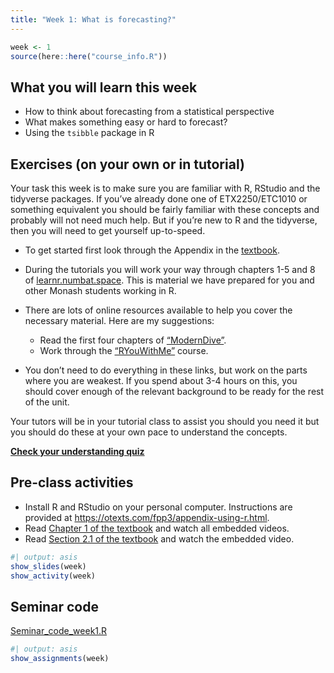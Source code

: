 ```yaml
---
title: "Week 1: What is forecasting?"
---
```


```r
week <- 1
source(here::here("course_info.R"))
```

## What you will learn this week

* How to think about forecasting from a statistical perspective
* What makes something easy or hard to forecast?
* Using the `tsibble` package in R

## Exercises (on your own or in tutorial)

Your task this week is to make sure you are familiar with R, RStudio and the tidyverse packages. If you've already done one of ETX2250/ETC1010 or something equivalent you should be fairly familiar with these concepts and probably will not need much help. But if you're new to R and the tidyverse, then you will need to get yourself up-to-speed. 

- To get started first look through the Appendix in the [textbook](https://otexts.com/fpp3/appendix-using-r.html).

- During the tutorials you will work your way through chapters 1-5 and 8 of [learnr.numbat.space](https://learnr.numbat.space/). This is material we have prepared for you and other Monash students working in R. 

- There are lots of online resources available to help you cover the necessary material. Here are my suggestions:

  - Read the first four chapters of ["ModernDive"](https://moderndive.netlify.app/).  
  - Work through the ["RYouWithMe"](https://rladiessydney.org/courses/ryouwithme/) course.
  
- You don't need to do everything in these links, but work on the parts where you are weakest. If you spend about 3-4 hours on this, you should cover enough of the relevant background to be ready for the rest of the unit.

Your tutors will be in your tutorial class to assist you should you need it but you should do these at your own pace to understand the concepts.

[**Check your understanding quiz**](https://learning.monash.edu/mod/quiz/view.php?id=2327331)

## Pre-class activities

* Install R and RStudio on your personal computer. Instructions are provided at [https://otexts.com/fpp3/appendix-using-r.html](https://otexts.com/fpp3/appendix-using-r.html).
* Read [Chapter 1 of the textbook](http://OTexts.com/fpp3/intro.html) and watch all embedded videos.
* Read [Section 2.1 of the textbook](https://otexts.com/fpp3/tsibbles.html#tsibbles) and watch the embedded video.


```r
#| output: asis
show_slides(week)
show_activity(week)
```


## Seminar code

::: {.callout appearance="minimal"}
<i class="bi bi-download"></i> [Seminar_code_week1.R](Seminar_code_week1.R){download="Seminar_code_week1.R"}
:::


```r
#| output: asis
show_assignments(week)
```

